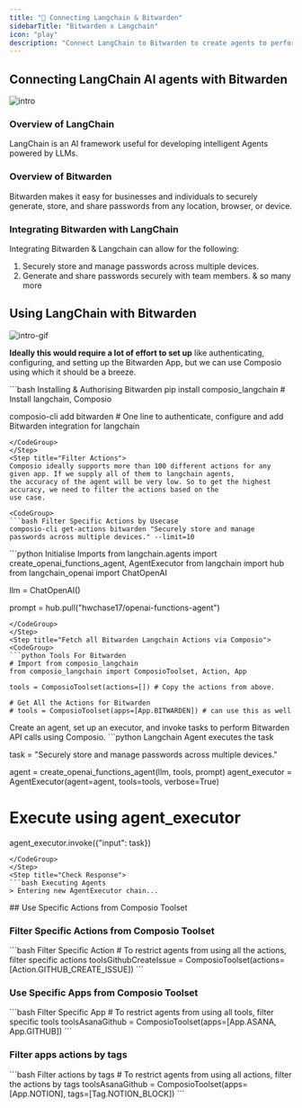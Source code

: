 ```yaml
---
title: "🚀 Connecting Langchain & Bitwarden"
sidebarTitle: "Bitwarden x Langchain"
icon: "play"
description: "Connect LangChain to Bitwarden to create agents to perform tasks using natural language"
---
```


## Connecting LangChain AI agents with Bitwarden
![intro](/media/intro.jpg)

### Overview of LangChain

LangChain is an AI framework useful for developing intelligent Agents powered by LLMs.

### Overview of Bitwarden

Bitwarden makes it easy for businesses and individuals to securely generate, store, and share passwords from any location, browser, or device.

### Integrating Bitwarden with LangChain

Integrating Bitwarden & Langchain can allow for the following:

1. Securely store and manage passwords across multiple devices.
2. Generate and share passwords securely with team members.
& so many more

## Using LangChain with Bitwarden
![intro-gif](/media/intro.gif)
<Steps>
<Step title="Setting Up the Environment">

**Ideally this would require a lot of effort to set up** like authenticating, configuring, and setting up the Bitwarden App, but we can use Composio using which it should be a breeze.

<CodeGroup>
```bash Installing & Authorising Bitwarden
pip install composio_langchain # Install langchain, Composio 

composio-cli add bitwarden # One line to authenticate, configure and add Bitwarden integration for langchain
```
</CodeGroup>
</Step>
<Step title="Filter Actions">
Composio ideally supports more than 100 different actions for any given app. If we supply all of them to langchain agents, 
the accuracy of the agent will be very low. So to get the highest accuracy, we need to filter the actions based on the 
use case.

<CodeGroup>
```bash Filter Specific Actions by Usecase
composio-cli get-actions bitwarden "Securely store and manage passwords across multiple devices." --limit=10
```
</CodeGroup>

</Step>
<Step title="Import Base Packages">

<CodeGroup>
```python Initialise Imports
from langchain.agents import create_openai_functions_agent, AgentExecutor
from langchain import hub
from langchain_openai import ChatOpenAI


llm = ChatOpenAI()

prompt = hub.pull("hwchase17/openai-functions-agent")
```
</CodeGroup>
</Step>
<Step title="Fetch all Bitwarden Langchain Actions via Composio">
<CodeGroup>
```python Tools For Bitwarden
# Import from composio_langchain
from composio_langchain import ComposioToolset, Action, App

tools = ComposioToolset(actions=[]) # Copy the actions from above. 

# Get All the Actions for Bitwarden
# tools = ComposioToolset(apps=[App.BITWARDEN]) # can use this as well
```
</CodeGroup>
</Step>
<Step title="Execute the Agent">
Create an agent, set up an executor, and invoke tasks to perform Bitwarden API calls using Composio. 
<CodeGroup>
```python Langchain Agent executes the task

task = "Securely store and manage passwords across multiple devices."

agent = create_openai_functions_agent(llm, tools, prompt)
agent_executor = AgentExecutor(agent=agent, tools=tools, verbose=True)

# Execute using agent_executor
agent_executor.invoke({"input": task})
```
</CodeGroup>
</Step>
<Step title="Check Response">
```bash Executing Agents
> Entering new AgentExecutor chain...
```
</Step>
</Steps>
## Use Specific Actions from Composio Toolset

### Filter Specific Actions from Composio Toolset

<CodeGroup>
```bash Filter Specific Action
# To restrict agents from using all the actions, filter specific actions
toolsGithubCreateIssue = ComposioToolset(actions=[Action.GITHUB_CREATE_ISSUE])
```
</CodeGroup>

### Use Specific Apps from Composio Toolset
<CodeGroup>
```bash Filter Specific App
# To restrict agents from using all tools, filter specific tools
toolsAsanaGithub = ComposioToolset(apps=[App.ASANA, App.GITHUB])
```
</CodeGroup>

### Filter apps actions by tags 
<CodeGroup>
```bash Filter actions by tags
# To restrict agents from using all actions, filter the actions by tags
toolsAsanaGithub = ComposioToolset(apps=[App.NOTION], tags=[Tag.NOTION_BLOCK])
```
</CodeGroup>


